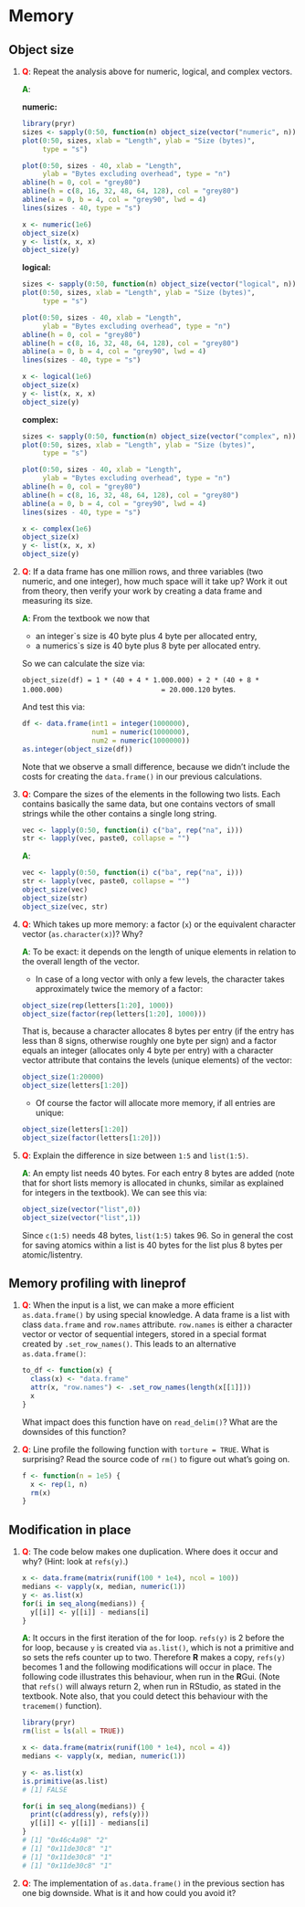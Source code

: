 # Memory

## Object size

1.  __<span style="color:red">Q</span>__: Repeat the analysis above for numeric, logical, and complex vectors.
    
    __<span style="color:green">A</span>__: 
    
    **numeric:**
    
    ```r
    library(pryr)
    sizes <- sapply(0:50, function(n) object_size(vector("numeric", n)))
    plot(0:50, sizes, xlab = "Length", ylab = "Size (bytes)", 
         type = "s")
    
    plot(0:50, sizes - 40, xlab = "Length", 
         ylab = "Bytes excluding overhead", type = "n")
    abline(h = 0, col = "grey80")
    abline(h = c(8, 16, 32, 48, 64, 128), col = "grey80")
    abline(a = 0, b = 4, col = "grey90", lwd = 4)
    lines(sizes - 40, type = "s")
    
    x <- numeric(1e6)
    object_size(x)
    y <- list(x, x, x)
    object_size(y)
    ```
    
    **logical:**
    
    ```r
    sizes <- sapply(0:50, function(n) object_size(vector("logical", n)))
    plot(0:50, sizes, xlab = "Length", ylab = "Size (bytes)", 
         type = "s")
    
    plot(0:50, sizes - 40, xlab = "Length", 
         ylab = "Bytes excluding overhead", type = "n")
    abline(h = 0, col = "grey80")
    abline(h = c(8, 16, 32, 48, 64, 128), col = "grey80")
    abline(a = 0, b = 4, col = "grey90", lwd = 4)
    lines(sizes - 40, type = "s")
    
    x <- logical(1e6)
    object_size(x)
    y <- list(x, x, x)
    object_size(y)
    ```
    
    **complex:**
    
    ```r
    sizes <- sapply(0:50, function(n) object_size(vector("complex", n)))
    plot(0:50, sizes, xlab = "Length", ylab = "Size (bytes)", 
         type = "s")
    
    plot(0:50, sizes - 40, xlab = "Length", 
         ylab = "Bytes excluding overhead", type = "n")
    abline(h = 0, col = "grey80")
    abline(h = c(8, 16, 32, 48, 64, 128), col = "grey80")
    abline(a = 0, b = 4, col = "grey90", lwd = 4)
    lines(sizes - 40, type = "s")
    
    x <- complex(1e6)
    object_size(x)
    y <- list(x, x, x)
    object_size(y)
    ```

1.  __<span style="color:red">Q</span>__: If a data frame has one million rows, and three variables (two numeric, and 
    one integer), how much space will it take up? Work it out from theory, 
    then verify your work by creating a data frame and measuring its size.
    
    __<span style="color:green">A</span>__: From the textbook we now that 
    
    * an integer`s size is 40 byte plus 4 byte per allocated entry,
    * a numerics`s size is 40 byte plus 8 byte per allocated entry.
    
    So we can calculate the size via:
    
    `object_size(df) = 1 * (40 + 4 * 1.000.000) + 2 * (40 + 8 * 1.000.000)
                           = 20.000.120` bytes.
    
    And test this via:
    
    ```r
    df <- data.frame(int1 = integer(1000000),
                     num1 = numeric(1000000),
                     num2 = numeric(1000000))
    as.integer(object_size(df))
    ```
    
    Note that we observe a small difference, because we didn't include the costs for creating the `data.frame()` in our previous calculations.
    
1.  __<span style="color:red">Q</span>__: Compare the sizes of the elements in the following two lists. Each 
    contains basically the same data, but one contains vectors of small 
    strings while the other contains a single long string.

    ```r
    vec <- lapply(0:50, function(i) c("ba", rep("na", i)))
    str <- lapply(vec, paste0, collapse = "")
    ```
    
    __<span style="color:green">A</span>__: 
    
    ```r
    vec <- lapply(0:50, function(i) c("ba", rep("na", i)))
    str <- lapply(vec, paste0, collapse = "")
    object_size(vec)
    object_size(str)
    object_size(vec, str)
    ```

1.  __<span style="color:red">Q</span>__: Which takes up more memory: a factor (`x`) or the equivalent character 
    vector (`as.character(x)`)? Why?
    
    __<span style="color:green">A</span>__: To be exact: it depends on the length of unique elements in relation to the overall length of the vector.
    
    * In case of a long vector with only a few levels, the character takes approximately twice the memory of a factor:
    
    ```r
    object_size(rep(letters[1:20], 1000))
    object_size(factor(rep(letters[1:20], 1000)))
    ```
    
    That is, because a character allocates 8 bytes per entry (if the entry has less than 8 signs, otherwise roughly one byte per sign) and a factor equals an integer (allocates only 4 byte per entry) with a character vector attribute that contains the levels (unique elements) of the vector:
    
    ```r
    object_size(1:20000)
    object_size(letters[1:20])
    ```
    
    * Of course the factor will allocate more memory, if all entries are unique:
    
    ```r
    object_size(letters[1:20])
    object_size(factor(letters[1:20]))
    ```

1.  __<span style="color:red">Q</span>__: Explain the difference in size between `1:5` and `list(1:5)`.

    __<span style="color:green">A</span>__: An empty list needs 40 bytes. For each entry 8 bytes are added (note that for short lists memory is allocated in chunks, similar as explained for integers in the textbook). We can see this via:
    
    ```r
    object_size(vector("list",0))
    object_size(vector("list",1))
    ```
    
    Since `c(1:5)` needs 48 bytes, `list(1:5)` takes 96. So in general the cost for saving atomics within a list is 40 bytes for the list plus 8 bytes per atomic/listentry.

## Memory profiling with lineprof

1. __<span style="color:red">Q</span>__: When the input is a list, we can make a more efficient `as.data.frame()` 
   by using special knowledge. A data frame is a list with class `data.frame` 
   and `row.names` attribute. `row.names` is either a character vector or 
   vector of sequential integers, stored in a special format created by 
   `.set_row_names()`. This leads to an alternative `as.data.frame()`:

    ```r
    to_df <- function(x) {
      class(x) <- "data.frame"
      attr(x, "row.names") <- .set_row_names(length(x[[1]]))
      x
    }
    ```

    What impact does this function have on `read_delim()`?  What are the 
    downsides of this function?

1.  __<span style="color:red">Q</span>__: Line profile the following function with `torture = TRUE`. What is 
    surprising? Read the source code of `rm()` to figure out what's going on.

    ```r
    f <- function(n = 1e5) {
      x <- rep(1, n)
      rm(x)
    }
    ```

## Modification in place

1.  __<span style="color:red">Q</span>__: The code below makes one duplication. Where does it occur and why? 
    (Hint: look at `refs(y)`.)

    ```r
    x <- data.frame(matrix(runif(100 * 1e4), ncol = 100))
    medians <- vapply(x, median, numeric(1))
    y <- as.list(x)
    for(i in seq_along(medians)) {
      y[[i]] <- y[[i]] - medians[i]
    }
    ```
    
    __<span style="color:green">A</span>__: It occurs in the first iteration of the for loop. `refs(y)` is 2 before the for loop, because `y` is created via `as.list()`, which is not a primitive and so sets the refs counter up to two. Therefore **R** makes a copy, `refs(y)` becomes 1 and the following modifications will occur in place. The following code illustrates this behaviour, when run in the **R**Gui. (Note that `refs()` will always return 2, when run in RStudio, as stated in the textbook. Note also, that you could detect this behaviour with the `tracemem()` function).
    
    ```r
    library(pryr)
    rm(list = ls(all = TRUE))

    x <- data.frame(matrix(runif(100 * 1e4), ncol = 4))
    medians <- vapply(x, median, numeric(1))

    y <- as.list(x)
    is.primitive(as.list)
    # [1] FALSE

    for(i in seq_along(medians)) {
      print(c(address(y), refs(y)))
      y[[i]] <- y[[i]] - medians[i]
    }
    # [1] "0x46c4a98" "2"
    # [1] "0x11de30c8" "1" 
    # [1] "0x11de30c8" "1" 
    # [1] "0x11de30c8" "1" 
    ```

1.  __<span style="color:red">Q</span>__: The implementation of `as.data.frame()` in the previous section has one 
    big downside. What is it and how could you avoid it?


[long-vectors]: http://cran.r-project.org/doc/manuals/R-ints.html#Long-vectors